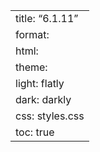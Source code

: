 ---
title: "6.1.11"
format:
    html:
        theme:
            light: flatly
            dark: darkly
        css: styles.css
        toc: true
---